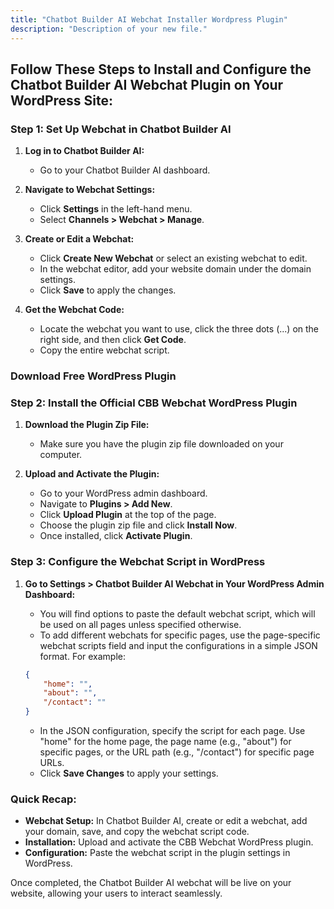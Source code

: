 ```yaml
---
title: "Chatbot Builder AI Webchat Installer Wordpress Plugin"
description: "Description of your new file."
---
```



## Follow These Steps to Install and Configure the Chatbot Builder AI Webchat Plugin on Your WordPress Site:

### Step 1: Set Up Webchat in Chatbot Builder AI

1. **Log in to Chatbot Builder AI:**
   - Go to your Chatbot Builder AI dashboard.

2. **Navigate to Webchat Settings:**
   - Click **Settings** in the left-hand menu.
   - Select **Channels > Webchat > Manage**.

3. **Create or Edit a Webchat:**
   - Click **Create New Webchat** or select an existing webchat to edit.
   - In the webchat editor, add your website domain under the domain settings.
   - Click **Save** to apply the changes.

4. **Get the Webchat Code:**
   - Locate the webchat you want to use, click the three dots (...) on the right side, and then click **Get Code**.
   - Copy the entire webchat script.

### Download Free WordPress Plugin

### Step 2: Install the Official CBB Webchat WordPress Plugin

1. **Download the Plugin Zip File:**
   - Make sure you have the plugin zip file downloaded on your computer.

2. **Upload and Activate the Plugin:**
   - Go to your WordPress admin dashboard.
   - Navigate to **Plugins > Add New**.
   - Click **Upload Plugin** at the top of the page.
   - Choose the plugin zip file and click **Install Now**.
   - Once installed, click **Activate Plugin**.

### Step 3: Configure the Webchat Script in WordPress

1. **Go to Settings > Chatbot Builder AI Webchat in Your WordPress Admin Dashboard:**
   - You will find options to paste the default webchat script, which will be used on all pages unless specified otherwise.
   - To add different webchats for specific pages, use the page-specific webchat scripts field and input the configurations in a simple JSON format. For example:

   ```json
   {
       "home": "",
       "about": "",
       "/contact": ""
   }
   ```

   - In the JSON configuration, specify the script for each page. Use "home" for the home page, the page name (e.g., "about") for specific pages, or the URL path (e.g., "/contact") for specific page URLs.
   - Click **Save Changes** to apply your settings.

### Quick Recap:

- **Webchat Setup:** In Chatbot Builder AI, create or edit a webchat, add your domain, save, and copy the webchat script code.
- **Installation:** Upload and activate the CBB Webchat WordPress plugin.
- **Configuration:** Paste the webchat script in the plugin settings in WordPress.

Once completed, the Chatbot Builder AI webchat will be live on your website, allowing your users to interact seamlessly.